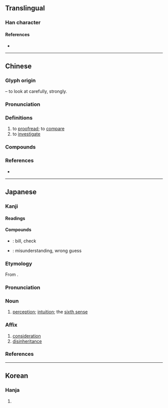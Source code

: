 {{character info/new}}
==Translingual==

===Han character===
{{Han char|rn=19|rad=力|as=09|sn=11|four=44727|canj=TVKS|ids=⿰甚力}}

====References====
* {{Han ref|kx=0148.190|dkj=02393|dj=0334.030|hdz=10373.180|uh=52D8|ud=21208|bh=B0C9|bd=45257}}

----

==Chinese==
{{zh-forms}}

===Glyph origin===
{{Han etym}}
{{Han compound|力|t1=strong|甚|ls=psc|c1=s|c2=p}} – to look at carefully, strongly.

===Pronunciation===
{{zh-pron
|m=kān
|c=ham3,ham1
|mn=kham/qz,twv,xm,zz:khàm
|mc=y
|oc=y
|cat=v
}}

===Definitions===
{{zh-hanzi}}

# to [[proofread]]; to [[compare]]
# to [[investigate]]
#: {{zh-x|勘探|to [[prospect]]}}

===Compounds===
{{zh-der|制勘|勘估|勘合|勘問|勘婚|勘察|勘探|勘查|勘檢|勘正|勘測|勘誤|勘誤表|勘驗|契勘|察勘|對勘|履勘|打勘|拷勘|探勘|推勘|查勘|校勘|校勘學|根勘|歸勘|磨勘|禁勘|踏勘|錯勘|震波測勘|駁勘|點勘|勘破}}

===References===
* {{R:yue:Hanzi}}

----

==Japanese==

===Kanji===
{{ja-kanji|grade=c|rs=力09}}

====Readings====
{{ja-readings
|goon=こん
|kanon=かん
|kun=かんが-える
}}

====Compounds====
* {{ja-r|勘定|かんじょう}}: bill, check
* {{ja-r|勘違い|かんちがい}}: misunderstanding, wrong guess

===Etymology===
{{ja-kanjitab|かん|yomi=kanon}}
From {{der|ja|ltc|sort=かん|-}} {{ltc-l|勘}}.

===Pronunciation===
{{ja-pron|かん|acc=0|acc_ref=DJR|y=kanon}}

===Noun===
{{ja-noun|かん}}

# [[perception]]; [[intuition]]; the [[sixth sense]]

===Affix===
{{ja-pos|affix|かん}}

# [[consideration]]
# [[disinheritance]]

===References===
<references/>

----

==Korean==

===Hanja===
{{ko-hanja|hangeul=감|rv=gam|mr=kam}}

# {{rfdef|ko|sort=力09}}